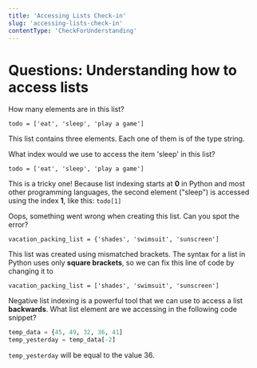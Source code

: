 ```yaml
---
title: 'Accessing Lists Check-in'
slug: 'accessing-lists-check-in'
contentType: 'CheckForUnderstanding'
---
```


# Questions: Understanding how to access lists

<FlashCard>
<Prompt>

How many elements are in this list? 

`todo = ['eat', 'sleep', 'play a game']`

</Prompt>
<Answer>

This list contains three elements. Each one of them is of the type string.

</Answer>
</FlashCard>

<FlashCard>
<Prompt>

What index would we use to access the item 'sleep' in this list? 

`todo = ['eat', 'sleep', 'play a game']`

</Prompt>
<Answer>

This is a tricky one! Because list indexing starts at **0** in Python and most other programming languages, the second element ("sleep") is accessed using the index **1**, like this: `todo[1]`

</Answer>
</FlashCard>

<FlashCard>
<Prompt>

Oops, something went wrong when creating this list. Can you spot the error? 

`vacation_packing_list = {'shades', 'swimsuit', 'sunscreen']`

</Prompt>
<Answer>

This list was created using mismatched brackets. The syntax for a list in Python uses only **square brackets**, so we can fix this line of code by changing it to 

`vacation_packing_list = ['shades', 'swimsuit', 'sunscreen']`

</Answer>
</FlashCard>

<FlashCard>
<Prompt>

Negative list indexing is a powerful tool that we can use to access a list **backwards**. What list element are we accessing in the following code snippet? 

```python
temp_data = {45, 49, 32, 36, 41]
temp_yesterday = temp_data[-2]
```

</Prompt>
<Answer>

`temp_yesterday` will be equal to the value 36.

</Answer>
</FlashCard>